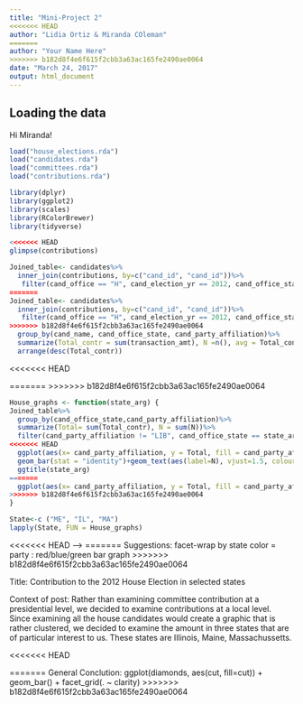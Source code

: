 ```yaml
---
title: "Mini-Project 2"
<<<<<<< HEAD
author: "Lidia Ortiz & Miranda COleman"
=======
author: "Your Name Here"
>>>>>>> b182d8f4e6f615f2cbb3a63ac165fe2490ae0064
date: "March 24, 2017"
output: html_document
---
```



## Loading the data

Hi Miranda!

```r
load("house_elections.rda")
load("candidates.rda")
load("committees.rda")
load("contributions.rda")
```

```r
library(dplyr)
library(ggplot2)
library(scales)
library(RColorBrewer)
library(tidyverse)
```

```r
<<<<<<< HEAD
glimpse(contributions)
```

```r
Joined_table<- candidates%>%
  inner_join(contributions, by=c("cand_id", "cand_id"))%>%
   filter(cand_office == "H", cand_election_yr == 2012, cand_office_state == c("ME", "MA", "IL"))%>%
=======
Joined_table<- candidates%>%
  inner_join(contributions, by=c("cand_id", "cand_id"))%>%
   filter(cand_office == "H", cand_election_yr == 2012, cand_office_state == c("ME", "MA", "IL")) %>%
>>>>>>> b182d8f4e6f615f2cbb3a63ac165fe2490ae0064
  group_by(cand_name, cand_office_state, cand_party_affiliation)%>%
  summarize(Total_contr = sum(transaction_amt), N =n(), avg = Total_contr/N)%>%
  arrange(desc(Total_contr))
```

<<<<<<< HEAD

=======
>>>>>>> b182d8f4e6f615f2cbb3a63ac165fe2490ae0064
```r
House_graphs <- function(state_arg) {
Joined_table%>%
  group_by(cand_office_state,cand_party_affiliation)%>%
  summarize(Total= sum(Total_contr), N = sum(N))%>%
  filter(cand_party_affiliation != "LIB", cand_office_state == state_arg)%>%
<<<<<<< HEAD
  ggplot(aes(x= cand_party_affiliation, y = Total, fill = cand_party_affiliation)) +      
  geom_bar(stat = "identity")+geom_text(aes(label=N), vjust=1.5, colour="black")+    
  ggtitle(state_arg)
=======
  ggplot(aes(x= cand_party_affiliation, y = Total, fill = cand_party_affiliation)) + geom_bar(stat = "identity")+geom_text(aes(label=N), vjust=1.5, colour="black") +ggtitle(state_arg)
>>>>>>> b182d8f4e6f615f2cbb3a63ac165fe2490ae0064
}
```

```r
State<-c ("ME", "IL", "MA")
lapply(State, FUN = House_graphs)
```


<<<<<<< HEAD
--> 
=======
Suggestions: 
facet-wrap by state
color = party : red/blue/green
bar graph
>>>>>>> b182d8f4e6f615f2cbb3a63ac165fe2490ae0064

  Title: Contribution to the 2012 House Election in selected states 
  
  Context of post: Rather than examining committee contribution at a presidential level, we decided to examine contributions at a local level. Since examining all the house candidates would create a graphic that is rather clustered, we decided to examine the amount in three states that are of particular interest to us. These states are Illinois, Maine, Massachussetts.
  
<<<<<<< HEAD
 
=======
  General Conclution:
ggplot(diamonds, aes(cut, fill=cut)) + geom_bar() +
  facet_grid(. ~ clarity)
>>>>>>> b182d8f4e6f615f2cbb3a63ac165fe2490ae0064
